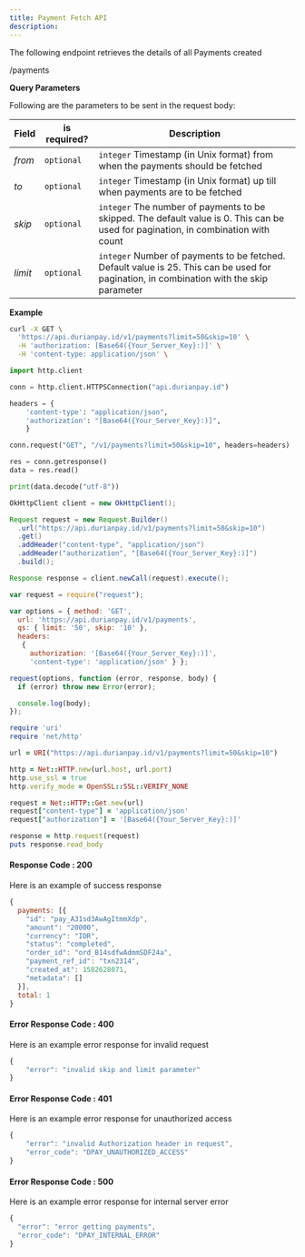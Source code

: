 ```yaml
---
title: Payment Fetch API
description:
---
```


<div class = 'right-component'></div>

<div class = 'left-side'>


The following endpoint retrieves the details of all Payments created

<url get = ""><div class = "ib">/payments</div></url>

</div>

<div class = 'full-side'>

  <div class = 'left-side'>

**Query Parameters**

Following are the parameters to be sent in the request body:

| Field |	is required? |	Description |
| ----- | --------------- | ------------- |
| _from_ |	`optional` |	`integer` Timestamp (in Unix format) from when the payments should be fetched |
| _to_ |	`optional` |	`integer` Timestamp (in Unix format) up till when payments are to be fetched |
| _skip_ |	`optional` |	`integer` The number of payments to be skipped. The default value is 0. This can be used for pagination, in combination with count |
| _limit_ |	`optional` |	`integer` Number of payments to be fetched. Default value is 25. This can be used for pagination, in combination with the skip parameter |

 </div>

<div class = 'right-code'>

**Example**

<MultiCodeBlock>

```bash
curl -X GET \
  'https://api.durianpay.id/v1/payments?limit=50&skip=10' \
  -H 'authorization: [Base64({Your_Server_Key}:)]' \
  -H 'content-type: application/json' \
```

```python
import http.client

conn = http.client.HTTPSConnection("api.durianpay.id")

headers = {
    'content-type': "application/json",
    'authorization': "[Base64({Your_Server_Key}:)]",
    }

conn.request("GET", "/v1/payments?limit=50&skip=10", headers=headers)

res = conn.getresponse()
data = res.read()

print(data.decode("utf-8"))
```

```java
OkHttpClient client = new OkHttpClient();

Request request = new Request.Builder()
  .url("https://api.durianpay.id/v1/payments?limit=50&skip=10")
  .get()
  .addHeader("content-type", "application/json")
  .addHeader("authorization", "[Base64({Your_Server_Key}:)]")
  .build();

Response response = client.newCall(request).execute();
```

```js
var request = require("request");

var options = { method: 'GET',
  url: 'https://api.durianpay.id/v1/payments',
  qs: { limit: '50', skip: '10' },
  headers: 
   { 
     authorization: '[Base64({Your_Server_Key}:)]',
     'content-type': 'application/json' } };

request(options, function (error, response, body) {
  if (error) throw new Error(error);

  console.log(body);
});
```

```ruby
require 'uri'
require 'net/http'

url = URI("https://api.durianpay.id/v1/payments?limit=50&skip=10")

http = Net::HTTP.new(url.host, url.port)
http.use_ssl = true
http.verify_mode = OpenSSL::SSL::VERIFY_NONE

request = Net::HTTP::Get.new(url)
request["content-type"] = 'application/json'
request["authorization"] = '[Base64({Your_Server_Key}:)]'

response = http.request(request)
puts response.read_body
```

</MultiCodeBlock>

</div>

</div> 

<div class = 'right-code ml-60'>

#### Response Code : 200 
Here is an example of success response

```js
{
  payments: [{
    "id": "pay_A31sd3AwAgItmmXdp",
    "amount": "20000",
    "currency": "IDR",
    "status": "completed",
    "order_id": "ord_B14sdfwAdmmSDF24a",
    "payment_ref_id": "txn2314",
    "created_at": 1582628071,
    "metadata": []
  }],
  total: 1
}
```

#### Error Response Code : 400
Here is an example error response for invalid request

```js
{
    "error": "invalid skip and limit parameter"
}
```

#### Error Response Code : 401
Here is an example error response for unauthorized access

```js
{
    "error": "invalid Authorization header in request",
    "error_code": "DPAY_UNAUTHORIZED_ACCESS"
}
```

#### Error Response Code : 500
Here is an example error response for internal server error

```js
{
  "error": "error getting payments",
  "error_code": "DPAY_INTERNAL_ERROR"
}
```

</div>
